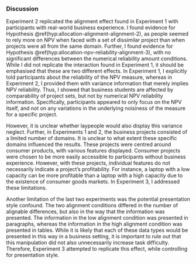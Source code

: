### Discussion

Experiment 2 replicated the alignment effect found in Experiment 1 with
participants with real-world business experience. I found evidence for
Hypothesis \@ref(hyp:allocation-alignment-alignment-2), as people seemed to rely
more on NPV when faced with a set of dissimilar project than when projects were
all from the same domain. Further, I found evidence for
Hypothesis \@ref(hyp:allocation-npv-reliability-alignment-3), with no
significant differences between the numerical reliability amount conditions.
While I did not replicate the interaction found in Experiment 1, it should be
emphasised that these are two different effects. In Experiment 1, I explicitly
told participants about the reliability of the NPV measure, whereas in
Experiment 2, I provided them with variance information that merely implies NPV
reliability. Thus, I showed that business students are affected by comparability
of project sets, but not by numerical NPV reliability information. Specifically,
participants appeared to only focus on the NPV itself, and not on any variations
in the underlying noisiness of the measure for a specific project.
  
However, it is unclear whether laypeople would also display this variance
neglect. Further, in Experiments 1 and 2, the business projects consisted of
a limited number of domains. It is unclear to what extent these specific domains
influenced the results. These projects were centred around consumer products,
with various features displayed. Consumer projects were chosen to be more easily
accessible to participants without business experience. However, with these
projects, individual features do not necessarily indicate a project's
profitability. For instance, a laptop with a low capacity can be more profitable
than a laptop with a high capacity due to the existence of consumer goods
markets. In Experiment 3, I addressed these limitations.

Another limitation of the last two experiments was the potential presentation
style confound. The two alignment conditions differed in the number of alignable
differences, but also in the way that the information was presented. The
information in the low alignment condition was presented in paragraphs, whereas
the information in the high alignment condition was presented in tables. While
it is likely that each of these data types would be presented in this way in a
business setting, it is important to rule out that this manipulation did not
also unnecessarily increase task difficulty. Therefore, Experiment 3 attempted
to replicate this effect, while controlling for presentation style.

